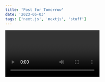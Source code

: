 ```yaml
---
title: 'Post for Tomorrow'
date: '2023-05-03'
tags: ['next.js', 'nextjs', 'stuff']
---
```


<Video id="6h649f2fB9Q" />

We recommed using **Static Generation** (with and whithout data) ...

```ts
const sum = (num1: number, num2: number): number => 
    return num1 + num2
}

console.log(sum(4,8)) //12
```

You can use static Generation for many types of pages, including 
-Marketing pages etc.